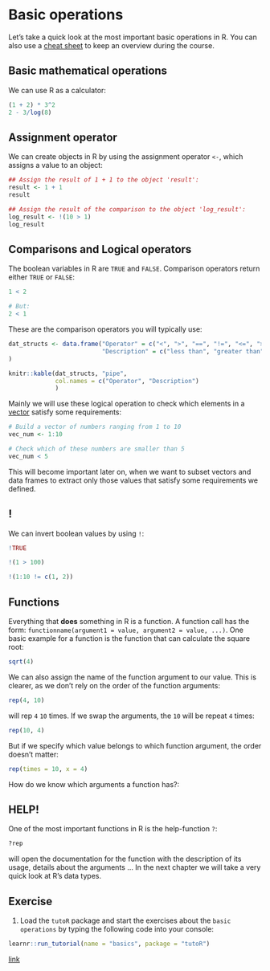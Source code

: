 # Basic operations

Let's take a quick look at the most important basic operations in R. You can also use a [cheat sheet](https://iqss.github.io/dss-workshops/R/Rintro/base-r-cheat-sheet.pdf) to keep an overview during the course.

## Basic mathematical operations

We can use R as a calculator:

```r
(1 + 2) * 3^2
2 - 3/log(8)
```

## Assignment operator

We can create objects in R by using the assignment operator `<-`, which assigns a value to an object:

```r
## Assign the result of 1 + 1 to the object 'result':
result <- 1 + 1
result

## Assign the result of the comparison to the object 'log_result':
log_result <- !(10 > 1)
log_result
```

## Comparisons and Logical operators

The boolean variables in R are `TRUE` and `FALSE`. Comparison operators return either `TRUE` or `FALSE`:

```r
1 < 2

# But:
2 < 1

```

These are the comparison operators you will typically use:

```r
dat_structs <- data.frame("Operator" = c("<", ">", "==", "!=", "<=", ">="),
                          "Description" = c("less than", "greater than", "equal to", "not equal to", "less or equal", "greater or equal")
)

knitr::kable(dat_structs, "pipe",
             col.names = c("Operator", "Description")
             ) 
```

Mainly we will use these logical operation to check which elements in a [vector](data_structures.qmd#vector) satisfy some requirements:

```r
# Build a vector of numbers ranging from 1 to 10
vec_num <- 1:10

# Check which of these numbers are smaller than 5
vec_num < 5
```

This will become important later on, when we want to subset vectors and data frames to extract only those values that satisfy some requirements we defined.

## !

We can invert boolean values by using `!`:

```r
!TRUE

!(1 > 100)

!(1:10 != c(1, 2))
```

## Functions

Everything that **does** something in R is a function. A function call has the form: `functionname(argument1 = value, argument2 = value, ...)`. One basic example for a function is the function that can calculate the square root:

```r
sqrt(4)
```

We can also assign the name of the function argument to our value. This is clearer, as we don't rely on the order of the function arguments:

```r
rep(4, 10)
```

will rep `4` `10` times. If we swap the arguments, the `10` will be repeat `4` times:

```r
rep(10, 4)
```

But if we specify which value belongs to which function argument, the order doesn't matter:

```r
rep(times = 10, x = 4)
```

How do we know which arguments a function has?:

## HELP!

One of the most important functions in R is the help-function `?`:

```r
?rep
```

will open the documentation for the function with the description of its usage, details about the arguments ... In the next chapter we will take a very quick look at R's data types.

## Exercise

1.  Load the `tutoR` package and start the exercises about the `basic operations` by typing the following code into your console:

```r
learnr::run_tutorial(name = "basics", package = "tutoR")
```

[link](../data_structures/data_structures.qmd)